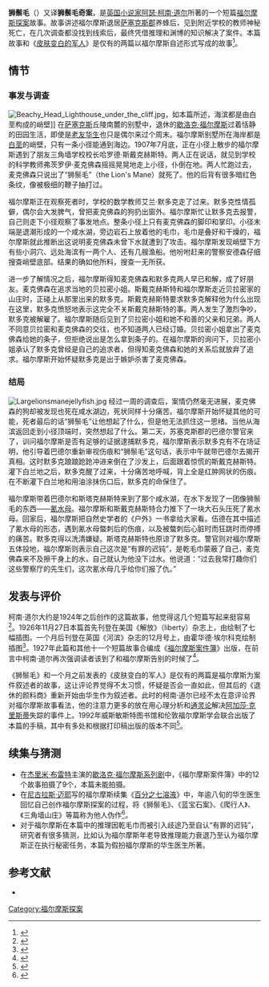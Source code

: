 '''狮鬃毛'''（{{lang-en|'''the Adventure of the Lion's Mane'''}}）又译'''狮鬃毛奇案'''，是[[英国|英国]][[小说家|小说家]][[阿瑟·柯南·道尔|阿瑟·柯南·道尔]]所著的一个短篇[[福尔摩斯探案|福尔摩斯探案]]故事。故事讲述福尔摩斯退居[[萨塞克斯郡|萨塞克斯郡]]养蜂后，见到附近学校的教师神秘死亡，在几次调查都没找到线索后，最终凭借推理和渊博的知识解决了案件。本篇故事和《[[皮肤变白的军人|皮肤变白的军人]]》是仅有的两篇以福尔摩斯自述形式写成的故事<ref name="Stashower">{{cite book|author=Daniel Stashower|title=Teller of Tales:the Life of Arthur Conan Doyle|publisher=Macmillan|year=2001}}</ref>{{rp|416}}。

==情节==
=== 事发与调查 ===
[[File:Beachy_Head_Lighthouse_under_the_cliff.jpg|thumb]]，如本篇所述，海滨都是由白垩构成的峭壁]]
在[[薩塞克斯郡|萨塞克斯]]丘陵南麓的别墅中，退休的[[歇洛克·福尔摩斯|歇洛克·福尔摩斯]]过着恬静的田园生活，即使是[[约翰·华生|老友华生]]也只是偶尔来过个周末。福尔摩斯别墅所在海岸都是[[白垩|白垩]]的峭壁，只有一条小径能通到海边。1907年7月底，正在小径上散步的福尔摩斯遇到了朋友三角墙学校校长哈罗德·斯戴克赫斯特。两人正在说话，就见到学校的科学教师弗茨罗伊·麦克佛森摇摇晃晃地走上小径，仆倒在地。两人忙跑过去，麦克佛森只说出了“狮鬃毛”（the Lion's Mane）就死了。他的后背有很多暗红色条纹，像被极细的鞭子抽打过。

福尔摩斯正在观察死者时，学校的数学教师艾兰·默多克走了过来。默多克性情孤僻，偶尔会大发脾气，曾把麦克佛森的狗扔出窗外。福尔摩斯忙让默多克去报警，自己则走下小径观察了事发地点。整条小径上只有麦克佛森的脚印和掌印。小径末端是退潮形成的一个咸水湖，旁边岩石上放着他的毛巾，毛巾是叠好和干燥的，福尔摩斯就此推断出这说明麦克佛森未曾下水就遭到了攻击。福尔摩斯发现峭壁下方有些小洞穴、远处海滨有一两个人、还有几艘渔船。他吩咐赶来的警察安德森仔细搜查峭壁底部。结果的确如他所料，搜查一无所获。

进一步了解情况之后，福尔摩斯得知麦克佛森和默多克两人早已和解，成了好朋友。麦克佛森在追求当地的贝拉密小姐。斯戴克赫斯特和福尔摩斯走近贝拉密家的山庄时，正碰上从那里出来的默多克。斯戴克赫斯特要求默多克解释他为什么出现在这里，默多克愤怒地表示这完全不关斯戴克赫斯特的事。两人发生了激烈争吵，默多克被解雇了。福尔摩斯随后见到了贝拉密小姐和她不和善的父亲和兄弟。两人不同意贝拉密和麦克佛森的交往，也不知道两人已经订婚。贝拉密小姐拿出了麦克佛森给她的条子，但拒绝说出是怎么拿到条子的。在福尔摩斯的询问下，贝拉密小姐承认了默多克曾经是自己的追求者，但得知麦克佛森和她的关系后就放弃了追求。福尔摩斯开始怀疑默多克是出于嫉妒杀害了麦克佛森。

===结局===
[[File:Largelionsmanejellyfish.jpg|thumb]]
经过一周的调查后，案情仍然毫无进展，麦克佛森的狗却被发现也死在咸水湖边，死状同样十分痛苦。福尔摩斯开始怀疑其他的可能，死者最后的话“狮鬃毛”让他想起了什么，但是他无法抓住这一思绪。当他从海滨返回走到小径顶端时，突然想起了什么。第二天，苏塞克斯郡的巴德尔警官来了，训问福尔摩斯是否有足够的证据逮捕默多克，福尔摩斯表示默多克有不在场证明，他引导着巴德尔重新审视伤痕和“狮鬃毛”这句话，表示中午就带巴德尔去揭开真相。这时默多克踉踉跄跄冲进来倒在了沙发上，后面跟着惊慌的斯戴克赫斯特。灌下白兰地之后，默多克醒了过来，十分痛苦地呼喊，背上全是红肿网状的伤痕。在不断灌下白兰地和用油涂抹伤口后，默多克的命保住了。

福尔摩斯带着巴德尔和斯塔克赫斯特来到了那个咸水湖，在水下发现了一团像狮鬃毛的东西——[[狮鬃水母|氰水母]]。福尔摩斯和斯戴克赫斯特合力推下了一块大石头压死了氰水母。回家后，福尔摩斯把自然史学者{{link-en|约翰·乔治·伍德|John George Wood}}的《户外》一书拿给大家看。伍德在其中描述了氰水母的形态，遇到氰水母螫刺后的伤痕，以及被螫刺后心脏时而狂跳时而停搏的痛苦。默多克得以洗清嫌疑。斯塔克赫斯特也原谅了默多克。警官则对福尔摩斯五体投地，福尔摩斯则表示自己这次是“有罪的迟钝”，是乾毛巾蒙蔽了自己，麦克佛森来不及擦干身上的水，自己就认为他没下过水。他说道：“过去我常打趣你们这些警察厅的先生们，这次氰水母几乎给你们报了仇。”

==发表与评价==
柯南·道尔大约是1924年之后创作的这篇故事，他觉得这几个短篇写起来挺容易<ref>{{cite book|author=Nigel Cawthorne|title=A Brief History of Sherlock Holmes|url=https://archive.org/details/briefhistoryofsh0000cawt|publisher=Running Press|year=2011|pages=[https://archive.org/details/briefhistoryofsh0000cawt/page/42 42]}}</ref>。1926年11月27日本篇首先刊登在美国《解放》（liberty）杂志上，由{{link-en|弗里德里克·多尔·斯蒂里|Frederic Dorr Steele}}绘制了七幅插图。一个月后刊登在英国《河滨》杂志的12月号上，由霍华德·埃尔科克绘制插图<ref>{{cite web|title=strand magazine|url=http://www.studium.com/holmes/strand06.html|accessdate=2013-08-13|archive-date=2020-02-22|archive-url=https://web.archive.org/web/20200222074449/http://www.studium.com/holmes/strand06.html|dead-url=no}}</ref>。1927年此篇和其他十一个短篇故事合编成《[[福尔摩斯案件簿|福尔摩斯案件簿]]》出版，在前言中柯南·道尔再次强调读者该到了和福尔摩斯告别的时候了<ref>{{cite web|title=the case-book of sherlock holmes|url=http://168.144.50.205/221bcollection/canon/9-case.htm|access-date=2013-08-18|archive-date=2010-06-09|archive-url=https://web.archive.org/web/20100609073925/http://168.144.50.205/221bcollection/canon/9-case.htm|dead-url=yes}}</ref>。

《狮鬃毛》和一个月之前发表的《皮肤变白的军人》是仅有的两篇是福尔摩斯为案件叙述者的故事，这让评论界觉得不太习惯，怀疑是否会一直如此，但其后的《退休的颜料商》重新开始由华生作为叙述者。此时的柯南·道尔已经不太在意评论界对福尔摩斯故事看法，他的注意力更多的放在用心理分析和[[通灵论|通灵论]]解决[[阿加莎·克里斯蒂|阿加莎·克里斯蒂]]失踪的事件上{{R|Stashower|page=418-420}}。1992年威斯敏斯特图书馆和伦敦福尔摩斯学会联合出版了本篇的手稿，其中有多处和根据打印稿出版的版本不同<ref name=Klinger>{{cite book|author=leslie.S.Klinger|title=The New Annotated Sherlock Holmes,volume II|publisher=W. W. Norton & Company|year=2005}}</ref>{{rp|1667}}。

==续集与猜测==
*在[[杰里米·布雷特|杰里米·布雷特]]主演的[[歇洛克·福尔摩斯_(1984年电视剧)|歇洛克·福尔摩斯系列剧]]中，《福尔摩斯案件簿》中的12个故事拍摄了9个，本篇未能拍摄。
*在[[尼古拉斯·迈耶|尼古拉斯·迈耶]]写的福尔摩斯续集《[[百分之七溶液|百分之七溶液]]》中，年逾八旬的华生医生回忆自己创作福尔摩斯探案的过程，将《狮鬃毛》、《蓝宝石案》、《爬行人》、《三角墙山庄》等篇称为他人伪作<ref>{{cite book|author=尼古拉斯·梅耶|title=百分之七溶液|publisher=漓江出版社|year=1986|pages=9}}</ref>。
*对于福尔摩斯在本篇中的推理因乾毛巾而被引入歧途乃至自认“有罪的迟钝”，研究者有很多猜测，比如认为福尔摩斯年老导致推理能力衰退乃至认为福尔摩斯正在执行秘密任务，本篇为假扮福尔摩斯的华生医生所著{{R|Klinger|page=1689-1690}}。

==参考文献==
{{reflist|2}}
*{{cite book|author=柯南道尔|title=福尔摩斯探案全集|publisher=群众出版社|year=2000|pages=520-537|language=zh-cn}}
{{福爾摩斯檔案簿}}
[[Category:福尔摩斯探案|Category:福尔摩斯探案]]